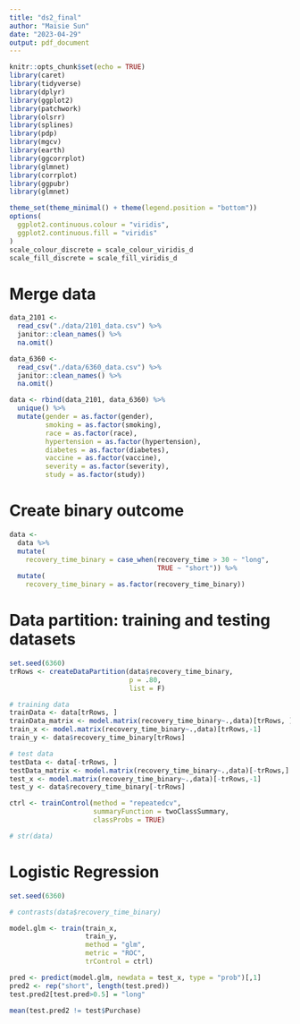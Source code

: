 ```yaml
---
title: "ds2_final"
author: "Maisie Sun"
date: "2023-04-29"
output: pdf_document
---
```


```r
knitr::opts_chunk$set(echo = TRUE)
library(caret) 
library(tidyverse)
library(dplyr)
library(ggplot2)
library(patchwork)
library(olsrr)
library(splines)
library(pdp)
library(mgcv)
library(earth)
library(ggcorrplot)
library(glmnet)
library(corrplot)
library(ggpubr)
library(glmnet)

theme_set(theme_minimal() + theme(legend.position = "bottom"))
options(
  ggplot2.continuous.colour = "viridis",
  ggplot2.continuous.fill = "viridis"
)
scale_colour_discrete = scale_colour_viridis_d
scale_fill_discrete = scale_fill_viridis_d
```

# Merge data
```r
data_2101 <- 
  read_csv("./data/2101_data.csv") %>%
  janitor::clean_names() %>%
  na.omit()

data_6360 <-
  read_csv("./data/6360_data.csv") %>%
  janitor::clean_names() %>%
  na.omit()

data <- rbind(data_2101, data_6360) %>%
  unique() %>%
  mutate(gender = as.factor(gender),
         smoking = as.factor(smoking),
         race = as.factor(race),
         hypertension = as.factor(hypertension),
         diabetes = as.factor(diabetes),
         vaccine = as.factor(vaccine),
         severity = as.factor(severity),
         study = as.factor(study))
```

# Create binary outcome
```r
data <-
  data %>%
  mutate(
    recovery_time_binary = case_when(recovery_time > 30 ~ "long",
                                     TRUE ~ "short")) %>%
  mutate(
    recovery_time_binary = as.factor(recovery_time_binary))
```

# Data partition: training and testing datasets
```r
set.seed(6360) 
trRows <- createDataPartition(data$recovery_time_binary,
                              p = .80,
                              list = F)

# training data
trainData <- data[trRows, ]
trainData_matrix <- model.matrix(recovery_time_binary~.,data)[trRows, ]
train_x <- model.matrix(recovery_time_binary~.,data)[trRows,-1]
train_y <- data$recovery_time_binary[trRows]

# test data
testData <- data[-trRows, ]
testData_matrix <- model.matrix(recovery_time_binary~.,data)[-trRows,]
test_x <- model.matrix(recovery_time_binary~.,data)[-trRows,-1]
test_y <- data$recovery_time_binary[-trRows]

ctrl <- trainControl(method = "repeatedcv",
                     summaryFunction = twoClassSummary,
                     classProbs = TRUE)

# str(data)
```

# Logistic Regression
```r
set.seed(6360) 

# contrasts(data$recovery_time_binary)

model.glm <- train(train_x, 
                   train_y,
                   method = "glm",
                   metric = "ROC",
                   trControl = ctrl)

pred <- predict(model.glm, newdata = test_x, type = "prob")[,1]
pred2 <- rep("short", length(test.pred))
test.pred2[test.pred>0.5] = "long"

mean(test.pred2 != test$Purchase)

```

